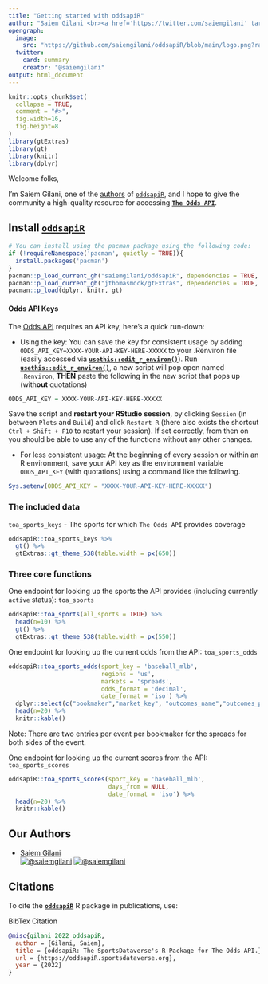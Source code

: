 ```yaml
---
title: "Getting started with oddsapiR"
author: "Saiem Gilani <br><a href='https://twitter.com/saiemgilani' target='blank'><img src='https://img.shields.io/twitter/follow/saiemgilani?color=blue&amp;label=%40saiemgilani&amp;logo=twitter&amp;style=for-the-badge' alt='@saiemgilani'/></a> <a href='https://github.com/saiemgilani' target='blank'><img src='https://img.shields.io/github/followers/saiemgilani?color=eee&amp;logo=Github&amp;style=for-the-badge' alt='@saiemgilani'/></a>"
opengraph:
  image: 
    src: "https://github.com/saiemgilani/oddsapiR/blob/main/logo.png?raw=true"
  twitter:
    card: summary
    creator: "@saiemgilani"
output: html_document
---
```


```r
knitr::opts_chunk$set(
  collapse = TRUE,
  comment = "#>",
  fig.width=16, 
  fig.height=8
)
library(gtExtras)
library(gt)
library(knitr)
library(dplyr)
```

Welcome folks,

I'm Saiem Gilani, one of the [authors](https://saiemgilani.github.io/oddsapiR/authors.html "Authors and contributors to oddsapiR") of [`oddsapiR`](https://saiemgilani.github.io/oddsapiR/), and I hope to give the community a high-quality resource for accessing [**`The Odds API`**](https://the-odds-api.com/).

## **Install** [**`oddsapiR`**](https://saiemgilani.github.io/oddsapiR/)
```r
# You can install using the pacman package using the following code:
if (!requireNamespace('pacman', quietly = TRUE)){
  install.packages('pacman')
}
pacman::p_load_current_gh("saiemgilani/oddsapiR", dependencies = TRUE, update = TRUE)
pacman::p_load_current_gh("jthomasmock/gtExtras", dependencies = TRUE, update = TRUE)
pacman::p_load(dplyr, knitr, gt)
```


#### **Odds API Keys**

The [Odds API](https://the-odds-api.com) requires an API key, here's a quick run-down:

* Using the key: You can save the key for consistent usage by adding `ODDS_API_KEY=XXXX-YOUR-API-KEY-HERE-XXXXX` to your .Renviron file (easily accessed via [**`usethis::edit_r_environ()`**](https://usethis.r-lib.org/reference/edit.html)). Run [**`usethis::edit_r_environ()`**](https://usethis.r-lib.org/reference/edit.html), a new script will pop open named `.Renviron`, **THEN** paste the following in the new script that pops up (with**out** quotations)
```r
ODDS_API_KEY = XXXX-YOUR-API-KEY-HERE-XXXXX
```
Save the script and **restart your RStudio session**, by clicking `Session` (in between `Plots` and `Build`) and click `Restart R` (there also exists the shortcut `Ctrl + Shift + F10` to restart your session). If set correctly, from then on you should be able to use any of the functions without any other changes.

* For less consistent usage: At the beginning of every session or within an R environment, save your API key as the environment variable `ODDS_API_KEY` (with quotations) using a command like the following.

```r
Sys.setenv(ODDS_API_KEY = "XXXX-YOUR-API-KEY-HERE-XXXXX")
```



### **The included data**

```toa_sports_keys``` - The sports for which `The Odds API` provides coverage
```r
oddsapiR::toa_sports_keys %>%
  gt() %>% 
  gtExtras::gt_theme_538(table.width = px(650))

```

### **Three core functions**
One endpoint for looking up the sports the API provides (including currently `active` status): ```toa_sports```
```r

oddsapiR::toa_sports(all_sports = TRUE) %>%
  head(n=10) %>% 
  gt() %>% 
  gtExtras::gt_theme_538(table.width = px(550))

```

One endpoint for looking up the current odds from the API: ```toa_sports_odds```
```r
oddsapiR::toa_sports_odds(sport_key = 'baseball_mlb', 
                          regions = 'us', 
                          markets = 'spreads', 
                          odds_format = 'decimal',
                          date_format = 'iso') %>% 
  dplyr::select(c("bookmaker","market_key", "outcomes_name","outcomes_price","outcomes_point","home_team","away_team","commence_time")) %>% 
  head(n=20) %>% 
  knitr::kable()
```
Note: There are two entries per event per bookmaker for the spreads for both sides of the event.

One endpoint for looking up the current scores from the API: ```toa_sports_scores```
```r
oddsapiR::toa_sports_scores(sport_key = 'baseball_mlb', 
                            days_from = NULL,
                            date_format = 'iso') %>% 
  head(n=20) %>% 
  knitr::kable()

```



## **Our Authors**

-   [Saiem Gilani](https://twitter.com/saiemgilani)       
<a href="https://twitter.com/saiemgilani" target="blank"><img src="https://img.shields.io/twitter/follow/saiemgilani?color=blue&label=%40saiemgilani&logo=twitter&style=for-the-badge" alt="@saiemgilani" /></a>
<a href="https://github.com/saiemgilani" target="blank"><img src="https://img.shields.io/github/followers/saiemgilani?color=eee&logo=Github&style=for-the-badge" alt="@saiemgilani" /></a>


## **Citations**

To cite the [**`oddsapiR`**](https://oddsapiR.sportsdataverse.org) R package
in publications, use:

BibTex Citation

``` bibtex
@misc{gilani_2022_oddsapiR,
  author = {Gilani, Saiem},
  title = {oddsapiR: The SportsDataverse's R Package for The Odds API.},
  url = {https://oddsapiR.sportsdataverse.org},
  year = {2022}
}
```
